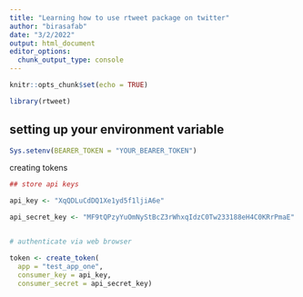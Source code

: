 ```yaml
---
title: "Learning how to use rtweet package on twitter"
author: "birasafab"
date: "3/2/2022"
output: html_document
editor_options: 
  chunk_output_type: console
---
```


```r
knitr::opts_chunk$set(echo = TRUE)

library(rtweet)

```


## setting up your environment variable

```r
Sys.setenv(BEARER_TOKEN = "YOUR_BEARER_TOKEN")
```



creating tokens
```r
## store api keys 

api_key <- "XqQDLuCdDQ1Xe1yd5f1ljiA6e"

api_secret_key <- "MF9tQPzyYuOmNyStBcZ3rWhxqIdzC0Tw233188eH4C0KRrPmaE"


# authenticate via web browser

token <- create_token(
  app = "test_app_one",
  consumer_key = api_key,
  consumer_secret = api_secret_key)
```

